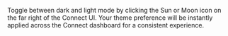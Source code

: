 Toggle between dark and light mode by clicking the Sun or Moon icon on the far right of the Connect UI. Your theme preference will be instantly applied across the Connect dashboard for a consistent experience.
